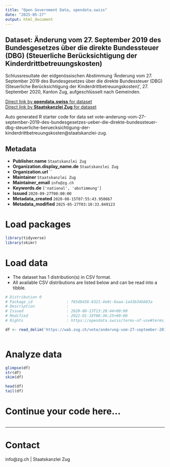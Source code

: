 ```yaml
---
title: "Open Government Data, opendata.swiss"
date: "2025-05-27"
output: html_document
---
```


## Dataset: Änderung vom 27. September 2019 des Bundesgesetzes über die direkte Bundessteuer (DBG) (Steuerliche Berücksichtigung der Kinderdrittbetreuungskosten)

Schlussresultate der eidgenössischen Abstimmung 'Änderung vom 27. September 2019 des Bundesgesetzes über die direkte Bundessteuer (DBG) (Steuerliche Berücksichtigung der Kinderdrittbetreuungskosten)', 27. September 2020, Kanton Zug, aufgeschlüsselt nach Gemeinden.

[Direct link by **opendata.swiss** for dataset](https://opendata.swiss/de/dataset/anderung-vom-27-september-2019-des-bundesgesetzes-uber-die-direkte-bundessteuer-dbg-steuerliche)<br>
[Direct link by **Staatskanzlei Zug** for dataset](https://wab.zug.ch/vote/anderung-vom-27-september-2019-des-bundesgesetzes-ueber-die-direkte-bundessteuer-dbg-steuerliche-beruecksichtigung-der-kinderdrittbetreuungskosten/data)

Auto generated R starter code for data set vote-anderung-vom-27-september-2019-des-bundesgesetzes-ueber-die-direkte-bundessteuer-dbg-steuerliche-beruecksichtigung-der-kinderdrittbetreuungskosten@staatskanzlei-zug.

## Metadata

- **Publisher.name** `Staatskanzlei Zug`
- **Organization.display_name.de** `Staatskanzlei Zug`
- **Organization.url** ``
- **Maintainer** `Staatskanzlei Zug`
- **Maintainer_email** `info@zg.ch`
- **Keywords.de** `['national', 'abstimmung']`
- **Issued** `2020-09-27T00:00:00`
- **Metadata_created** `2020-08-15T07:55:43.950667`
- **Metadata_modified** `2025-05-27T03:10:33.849123`


# Load packages

```r

library(tidyverse)
library(skimr)

```

# Load data

-   The dataset has 1 distribution(s) in CSV format.
-   All available CSV distributions are listed below and can be read into a tibble.

```r

# Distribution 0
# Package_id               : f65d6436-6321-4e8c-8aaa-1a43b34bb03a
# Description              : 
# Issued                   : 2020-08-13T13:28:44+00:00
# Modified                 : 2022-01-19T06:36:25+00:00
# Rights                   : https://opendata.swiss/terms-of-use#terms_by

df <- read_delim('https://wab.zug.ch/vote/anderung-vom-27-september-2019-des-bundesgesetzes-ueber-die-direkte-bundessteuer-dbg-steuerliche-beruecksichtigung-der-kinderdrittbetreuungskosten/data-csv')



```

# Analyze data

```r

glimpse(df)
str(df)
skim(df)

head(df)
tail(df)

```

# Continue your code here...

```r

```

------------------------------------------------------------------------

# Contact

info@zg.ch | Staatskanzlei Zug
